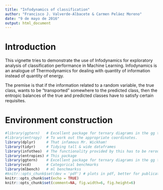 ```yaml
---
title: "Infodynamics of classification"
author: "Francisco J. Valverde-Albacete & Carmen Peláez Moreno"
date: "9 de mayo de 2016"
output: html_document
---
```

# Introduction

This vignette tries to demonstrate the use of Infodynamics for exploratory analysis of classification performance in Machine Learning. Infodynamics is an analogue of Thermodynamics for dealing with quantity of information instead of quantity of energy.

The premise is that if the information related to a random variable, the true class, wants to be "transported" somewhere to the predicted class, then the entropic balances of the true and predicted classes have to satisfy certain requisites.  


# Environment construction

```r
#library(ggtern)   # Excellent package for ternary diagrams in the gg tradition
#library(entropy)  # To work out the appropriate coordinates.
library(dplyr)     # That infamous Mr. Wickham!
library(tidyr)     # Tidying tall & wide dataframes
library(infotheo)  # The functionality provided by this has to be rerouted through entropies
library(entropies) # This package
library(ggtern)    # Excellent package for ternary diagrams in the gg tradition
library(vcd)       # Categorical benchmarks
library(mlbench)   # ml benchmarkss
#knitr::opts_chunk$set(dev = 'pdf') # plots in pdf, better for publication
knitr::opts_chunk$set(echo = TRUE)
knitr::opts_chunk$set(comment=NA, fig.width=6, fig.height=6)
```

